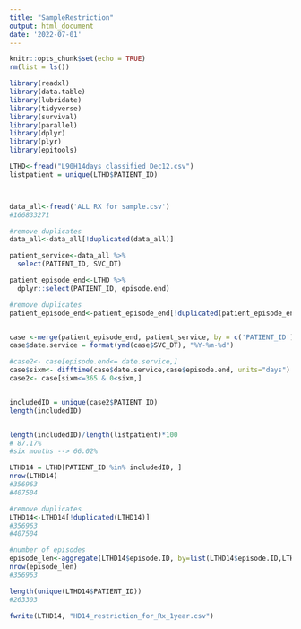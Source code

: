 ```yaml
---
title: "SampleRestriction"
output: html_document
date: '2022-07-01'
---
```


```r
knitr::opts_chunk$set(echo = TRUE)
rm(list = ls()) 
```


```r
library(readxl) 
library(data.table)
library(lubridate) 
library(tidyverse)
library(survival)
library(parallel)
library(dplyr)
library(plyr)
library(epitools)
```

```r


LTHD<-fread("L90H14days_classified_Dec12.csv")
listpatient = unique(LTHD$PATIENT_ID)



data_all<-fread('ALL RX for sample.csv')
#166833271

#remove duplicates
data_all<-data_all[!duplicated(data_all)]

patient_service<-data_all %>%
  select(PATIENT_ID, SVC_DT)

patient_episode_end<-LTHD %>%
  dplyr::select(PATIENT_ID, episode.end)

#remove duplicates
patient_episode_end<-patient_episode_end[!duplicated(patient_episode_end)]


case <-merge(patient_episode_end, patient_service, by = c('PATIENT_ID'), allow.cartesian=TRUE)
case$date.service = format(ymd(case$SVC_DT), "%Y-%m-%d")

#case2<- case[episode.end<= date.service,]
case$sixm<- difftime(case$date.service,case$episode.end, units="days")
case2<- case[sixm<=365 & 0<sixm,]


includedID = unique(case2$PATIENT_ID)
length(includedID)


length(includedID)/length(listpatient)*100
# 87.17%
#six months --> 66.02%

LTHD14 = LTHD[PATIENT_ID %in% includedID, ]
nrow(LTHD14)
#356963
#407504

#remove duplicates
LTHD14<-LTHD14[!duplicated(LTHD14)]
#356963
#407504

#number of episodes
episode_len<-aggregate(LTHD14$episode.ID, by=list(LTHD14$episode.ID,LTHD14$PATIENT_ID ), FUN=length)
nrow(episode_len)
#356963

length(unique(LTHD14$PATIENT_ID))
#263303

fwrite(LTHD14, "HD14_restriction_for_Rx_1year.csv")




```

